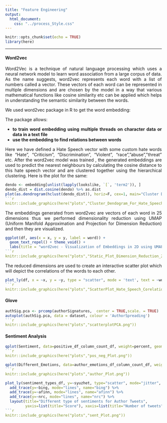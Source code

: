 ```yaml
---
title: "Feature Engineering"
output: 
  html_document:
    css: "../process_Style.css"
---
```



```r
knitr::opts_chunk$set(echo = TRUE)
library(here)
```

<style>
body {
text-align: justify}
</style>

<div class="bodyRmdContent">
***
#### **Word2vec**
<p style="text-align: justify;">
Word2Vec is a technique of natural language processing which uses a neural network model to learn word association from a large corpus of data. As the name suggests, word2vec represents each word with a list of numbers called a vector. These vectors of each word can be represented in multiple dimensions and are chosen by the model in a way that various mathematical functions like cosine similarity etc can be applied which helps in understanding the semantic similarity between the words.
</p>
We used word2vec package in R to get the word embedding:<br> 

The package allows:<br>
<div>
* **to train word embedding using multiple threads on character data or data in a text file**
* **use the embedding to find relations between words**
</div>
<p style="text-align: justify;">
Here we have defined a Hate Speech vector with some custom hate words like “Hate”, “Criticism”, “Discrimination”, “Violent”, “race”,”abuse”,”threat” etc. After the word2vec model was trained , the generated embeddings are used to predict the nearest neighbours by calculating the cosine distance to this hate speech vector and are clustered together using the hierarchical clustering. Here is the plot for the same:
</p>
```r
dendo <- embedding[unlist(lapply(lookslike, `[`, 'term2')), ]
dendo_dist = dist.cosine(dendo) %>% as.dist
plot(as.dendrogram(hclust(dendo_dist)), horiz=F, cex=1, main="Cluster Dendogram of words closest to HateSpeech Vector")
```r
knitr::include_graphics(here("plots","Cluster_Dendogram_For_Hate_Speech_Vector.png"))

```
<p style="text-align: justify;">
The embeddings generated from word2vec are vectors of each word in 25 dimensions thus we performed dimensionality reduction using UMAP (Uniform Manifold Approximation and Projection for Dimension Reduction) and then they are visualized. 
</p>
```r
ggplot(df, aes(x = x, y = y, label = word)) + 
  geom_text_repel() + theme_void() + 
  labs(title = "word2vec - Visualization of Embeddings in 2D using UMAP")
```r
knitr::include_graphics(here("plots","Static_Plot_Dimension_Reduction_2D_Using_UMAP_Word2Vec.jpeg"))

```
<p style="text-align: justify;">
The reduced dimensions are used to create an interactive scatter plot which will depict the correlations of the words to each other. 
</p>
```r
plot_ly(df, x = ~x, y = ~y, type = "scatter", mode = 'text', text = ~word)
```r
knitr::include_graphics(here("plots","ScatterPlot_Hate_Speech_Corelations.png"))

```


#### **Glove**

```r
authSig.pca <- prcomp(authorSignatures,  center = TRUE,scale. = TRUE) 
autoplot(authSig.pca, data = dataset, colour = 'AuthorSpreading') 
```r
knitr::include_graphics(here("plots","scatterplotPCA.png"))

```
#### **Sentiment Analysis**

```r
qplot(Sentiment, data=positive_df_column_count_df, weight=percent, geom="bar",fill=Sentiment, ylab="Percentage", xlab="Sentiment")+ggtitle("Tweets Sentiment Analysis")
```r
knitr::include_graphics(here("plots","pos_neg_Plot.png"))
```

```r
qplot(Different_Emotions, data=author_emotions_df_column_count_df, weight=percent, geom="bar",fill=Different_Emotions, ylab="Percentage", xlab="Emotions")+ggtitle("One Random Author Emotion Analysis")
```r
knitr::include_graphics(here("plots","author_Plot.png"))
```

```r
plot_ly(sentiment_types_df, y=~syuzhet, type="scatter", mode="jitter", name="syuzhet") %>%
  add_trace(y=~bing, mode="lines", name="bing") %>%
  add_trace(y=~afinn, mode="lines", name="afinn") %>%
  add_trace(y=~nrc, mode="lines", name="nrc") %>%
  layout(title="Different type of sentiments for Author Tweets",
         yaxis=list(title="Score"), xaxis=list(title="Number of tweets"))
```r
knitr::include_graphics(here("plots","sent_Plot.png"))
```
</div>

